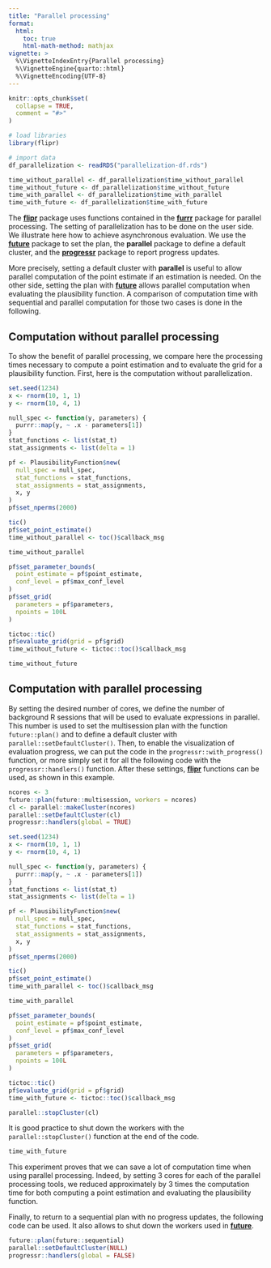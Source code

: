```yaml
---
title: "Parallel processing"
format: 
  html:
    toc: true
    html-math-method: mathjax
vignette: >
  %\VignetteIndexEntry{Parallel processing}
  %\VignetteEngine{quarto::html}
  %\VignetteEncoding{UTF-8}
---
```


```r
knitr::opts_chunk$set(
  collapse = TRUE,
  comment = "#>"
)

# load libraries
library(flipr)

# import data
df_parallelization <- readRDS("parallelization-df.rds")

time_without_parallel <- df_parallelization$time_without_parallel
time_without_future <- df_parallelization$time_without_future
time_with_parallel <- df_parallelization$time_with_parallel
time_with_future <- df_parallelization$time_with_future
```

The [**flipr**](https://permaverse.github.io/flipr/) package uses functions
contained in the [**furrr**](https://future.futureverse.org/index.html) package
for parallel processing. The setting of parallelization has to be done on the
user side. We illustrate here how to achieve asynchronous evaluation. We use the
[**future**](https://future.futureverse.org/index.html) package to set the plan,
the **parallel** package to define a default cluster, and the
[**progressr**](https://progressr.futureverse.org/index.html) package to report
progress updates. 

More precisely, setting a default cluster with **parallel** is useful to allow 
parallel computation of the point estimate if an estimation is needed. On the 
other side, setting the plan with 
[**future**](https://future.futureverse.org/index.html) allows parallel 
computation when evaluating the plausibility function. A comparison of
computation time with sequential and parallel computation for those two cases is
done in the following.

## Computation without parallel processing

To show the benefit of parallel processing, we compare here the processing times
necessary to compute a point estimation and to evaluate the grid for a 
plausibility function. First, here is the computation without parallelization.

```r
set.seed(1234)
x <- rnorm(10, 1, 1)
y <- rnorm(10, 4, 1)

null_spec <- function(y, parameters) {
  purrr::map(y, ~ .x - parameters[1])
}
stat_functions <- list(stat_t)
stat_assignments <- list(delta = 1)

pf <- PlausibilityFunction$new(
  null_spec = null_spec,
  stat_functions = stat_functions,
  stat_assignments = stat_assignments,
  x, y
)
pf$set_nperms(2000)

tic()
pf$set_point_estimate()
time_without_parallel <- toc()$callback_msg
```

```r
time_without_parallel
```

```r
pf$set_parameter_bounds(
  point_estimate = pf$point_estimate, 
  conf_level = pf$max_conf_level
)
pf$set_grid(
  parameters = pf$parameters, 
  npoints = 100L
)

tictoc::tic()
pf$evaluate_grid(grid = pf$grid)
time_without_future <- tictoc::toc()$callback_msg
```

```r
time_without_future
```

## Computation with parallel processing

By setting the desired number of cores, we define the number of background R
sessions that will be used to evaluate expressions in parallel. This number is
used to set the multisession plan with the function `future::plan()` and to
define a default cluster with `parallel::setDefaultCluster()`. Then, to enable
the visualization of evaluation progress, we can put the code in the
`progressr::with_progress()` function, or more simply set it for all the
following code with the `progressr::handlers()` function. After these settings,
[**flipr**](https://permaverse.github.io/flipr/) functions can be used, as shown
in this example.

```r
ncores <- 3
future::plan(future::multisession, workers = ncores)
cl <- parallel::makeCluster(ncores)
parallel::setDefaultCluster(cl)
progressr::handlers(global = TRUE)

set.seed(1234)
x <- rnorm(10, 1, 1)
y <- rnorm(10, 4, 1)

null_spec <- function(y, parameters) {
  purrr::map(y, ~ .x - parameters[1])
}
stat_functions <- list(stat_t)
stat_assignments <- list(delta = 1)

pf <- PlausibilityFunction$new(
  null_spec = null_spec,
  stat_functions = stat_functions,
  stat_assignments = stat_assignments,
  x, y
)
pf$set_nperms(2000)

tic()
pf$set_point_estimate()
time_with_parallel <- toc()$callback_msg
```

```r
time_with_parallel
```

```r
pf$set_parameter_bounds(
  point_estimate = pf$point_estimate, 
  conf_level = pf$max_conf_level
)
pf$set_grid(
  parameters = pf$parameters, 
  npoints = 100L
)

tictoc::tic()
pf$evaluate_grid(grid = pf$grid)
time_with_future <- tictoc::toc()$callback_msg

parallel::stopCluster(cl)
```

It is good practice to shut down the workers with the `parallel::stopCluster()`
function at the end of the code.

```r
time_with_future
```

This experiment proves that we can save a lot of computation time when using
parallel processing. Indeed, by setting 3 cores for each of the parallel 
processing tools, we reduced approximately by 3 times the computation time for 
both computing a point estimation and evaluating the plausibility function.

Finally, to return to a sequential plan with no progress updates, the following
code can be used. It also allows to shut down the workers used in [**future**](https://future.futureverse.org/index.html).

```r
future::plan(future::sequential)
parallel::setDefaultCluster(NULL)
progressr::handlers(global = FALSE)
```
